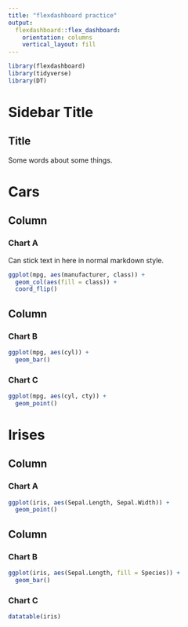```yaml
---
title: "flexdashboard practice"
output: 
  flexdashboard::flex_dashboard:
    orientation: columns
    vertical_layout: fill
---
```


```r
library(flexdashboard)
library(tidyverse)
library(DT)
```

Sidebar Title {.sidebar}
================
## Title
Some words about some things.

# Cars {data-icon="fa-car"}

Column {data-width=650}
-----------------------------------------------------------------------

### Chart A 

Can stick text in here in normal markdown style.  

```r
ggplot(mpg, aes(manufacturer, class)) +
  geom_col(aes(fill = class)) +
  coord_flip()
```

Column {data-width=350 .tabset}
-----------------------------------------------------------------------

### Chart B

```r
ggplot(mpg, aes(cyl)) +
  geom_bar()
```

### Chart C

```r
ggplot(mpg, aes(cyl, cty)) +
  geom_point()
```

# Irises {data-icon="fa-spa"}

Column {data-width=650}
-----------------------------------------------------------------------

### Chart A 

```r
ggplot(iris, aes(Sepal.Length, Sepal.Width)) +
  geom_point()
```

Column {data-width=350}
-----------------------------------------------------------------------

### Chart B

```r
ggplot(iris, aes(Sepal.Length, fill = Species)) +
  geom_bar()
```

### Chart C

```r
datatable(iris)
```